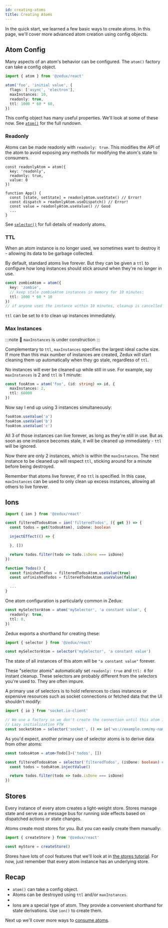 ```yaml
---
id: creating-atoms
title: Creating Atoms
---
```

<!-- 

Through the rest of this tutorial we'll implement parts of this playground with Zedux:

<ApisPlayground /> -->

In the quick start, we learned a few basic ways to create atoms. In this page, we'll cover more advanced atom creation using config objects.

## Atom Config

Many aspects of an atom's behavior can be configured. The `atom()` factory can take a config object.

```ts
import { atom } from '@zedux/react'

atom('foo', 'initial value', {
  flags: ['async', 'electron'],
  maxInstances: 10,
  readonly: true,
  ttl: 1000 * 60 * 60,
})
```

This config object has many useful properties. We'll look at some of these now. See [`atom()`](TODO:link) for the full rundown.

### Readonly

Atoms can be made readonly with `readonly: true`. This modifies the API of the atom to avoid exposing any methods for modifying the atom's state to consumers.

```tsx
const readonlyAtom = atom({
  key: 'readonly',
  readonly: true,
  value: 0
})

function App() {
  const [state, setState] = readonlyAtom.useState() // Error!
  const dispatch = readonlyAtom.useDispatch() // Error!
  const value = readonlyAtom.useValue() // Good
  ...
}
```

See [`selector()`](TODO:link) for full details of readonly atoms.

### TTL

When an atom instance is no longer used, we sometimes want to destroy it - allowing its data to be garbage collected.

By default, standard atoms live forever. But they can be given a `ttl` to configure how long instances should stick around when they're no longer in use.

```ts
const zombieAtom = atom({
  key: 'zombie',
  // keep stale zombieAtom instances in memory for 10 minutes:
  ttl: 1000 * 60 * 10
})
// if anyone uses the instance within 10 minutes, cleanup is cancelled
```

`ttl` can be set to `0` to clean up instances immediately.

### Max Instances

:::note
🚧 `maxInstances` is under construction
:::

Complementary to `ttl`, `maxInstances` specifies the largest ideal cache size. If more than this max number of instances are created, Zedux will start cleaning them up automatically when they go stale, regardless of `ttl`.

No instances will ever be cleaned up while still in use. For example, say `maxInstances` is 2 and `ttl` is 1 minute:

```ts
const fooAtom = atom('foo', (id: string) => id, {
  maxInstances: 2,
  ttl: 60000
})
```

Now say I end up using 3 instances simultaneously:

```ts
fooAtom.useValue('a')
fooAtom.useValue('b')
fooAtom.useValue('c')
```

All 3 of those instances can live forever, as long as they're still in use. But as soon as one instance becomes stale, it will be cleaned up immediately - `ttl` will be ignored.

Now there are only 2 instances, which is within the `maxInstances`. The next instance to be cleaned up will respect `ttl`, sticking around for a minute before being destroyed.

Remember that atoms live forever, if no `ttl` is specified. In this case, `maxInstances` can be used to only clean up excess instances, allowing all others to live forever.

## Ions

```ts
import { ion } from '@zedux/react'

const filteredTodosAtom = ion('filteredTodos', ({ get }) => {
  const todos = get(todosAtom), isDone: boolean

  injectEffect(() => {

  }, [])

  return todos.filter(todo => todo.isDone === isDone)
})

function Todos() {
  const finishedTodos = filteredTodosAtom.useValue(true)
  const unfinishedTodos = filteredTodosAtom.useValue(false)

  ...
}
```




























One atom configuration is particularly common in Zedux:

```ts
const mySelectorAtom = atom('mySelector', 'a constant value', {
  readonly: true,
  ttl: 0,
})
```

Zedux exports a shorthand for creating these:

```ts
import { selector } from '@zedux/react'

const mySelectorAtom = selector('mySelector', 'a constant value')
```

The state of all instances of this atom will be `"a constant value"` forever.

These "selector atoms" automatically set `readonly: true` and `ttl: 0` for instant cleanup. These selectors are probably different from the selectors you're used to. They are often impure.

A primary use of selectors is to hold references to class instances or expensive resources such as socket connections or fetched data that the UI shouldn't modify:

```ts
import { io } from 'socket.io-client'

// We use a factory so we don't create the connection until this atom is used
// Lazy initialization FTW
const socketAtom = selector('socket', () => io('ws://example.com/my-namespace'))
```

As you'd expect, another primary use of selector atoms is to derive data from other atoms:

```ts
const todosAtom = atom<Todo[]>('todos', [])

const filteredTodosAtom = selector('filteredTodos', (isDone: boolean) => {
  const todos = todsAtom.injectValue()

  return todos.filter(todo => todo.isDone === isDone)
})
```

## Stores

Every instance of every atom creates a light-weight store. Stores manage state and serve as a message bus for running side effects based on dispatched actions or state changes.

Atoms create most stores for you. But you can easily create them manually:

```ts
import { createStore } from '@zedux/react'

const myStore = createStore()
```

Stores have lots of cool features that we'll look at in [the stores tutorial](stores). For now, just remember that every atom instance has an underlying store.

## Recap

- `atom()` can take a config object.
- Atoms can be destroyed using `ttl` and/or `maxInstances`.
- 
- Ions are a special type of atom. They provide a convenient shorthand for state derivations. Use `ion()` to create them.

Next up we'll cover more ways to [consume atoms](using-atoms).

